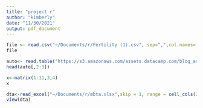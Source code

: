 ```yaml
---
title: "project r"
author: "kimberly"
date: "11/30/2021"
output: pdf_document
---
```


```r
file <- read.csv("~/Documents/r/Fertility (1).csv", sep=",",col.names= c(1,2,3,4,5,6,7,8,9))
file
```
```r
auto<- read.table("https://s3.amazonaws.com/assets.datacamp.com/blog_assets/test.txt",header= FALSE)
head(auto[,2:3])


```
```r
x<-matrix(1:11,3,4)
x
```
```r
dta<-read_excel("~/Documents/r/mbta.xlsx",skip = 1, range = cell_cols(2:60))
view(dta)

```